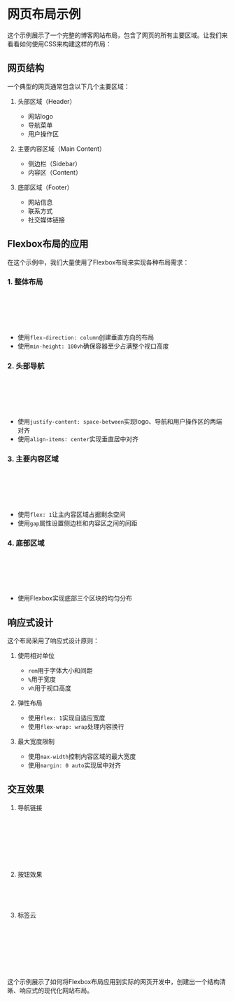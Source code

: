 
<Meta title="前端入门交互式教程/02.CSS基础/04.博客样式" of={BlogStories} />

# 网页布局示例

这个示例展示了一个完整的博客网站布局，包含了网页的所有主要区域。让我们来看看如何使用CSS来构建这样的布局：

## 网页结构

一个典型的网页通常包含以下几个主要区域：

1. 头部区域（Header）
   - 网站logo
   - 导航菜单
   - 用户操作区

2. 主要内容区域（Main Content）
   - 侧边栏（Sidebar）
   - 内容区（Content）

3. 底部区域（Footer）
   - 网站信息
   - 联系方式
   - 社交媒体链接

<Canvas of={BlogStories.Default} />

## Flexbox布局的应用

在这个示例中，我们大量使用了Flexbox布局来实现各种布局需求：

### 1. 整体布局
```css
.blog-container {
  min-height: 100vh;
  display: flex;
  flex-direction: column;
}
```
- 使用`flex-direction: column`创建垂直方向的布局
- 使用`min-height: 100vh`确保容器至少占满整个视口高度

### 2. 头部导航
```css
.header {
  display: flex;
  justify-content: space-between;
  align-items: center;
}
```
- 使用`justify-content: space-between`实现logo、导航和用户操作区的两端对齐
- 使用`align-items: center`实现垂直居中对齐

### 3. 主要内容区域
```css
.main-content {
  flex: 1;
  display: flex;
  gap: 2rem;
}
```
- 使用`flex: 1`让主内容区域占据剩余空间
- 使用`gap`属性设置侧边栏和内容区之间的间距

### 4. 底部区域
```css
.footer-content {
  display: flex;
  justify-content: space-between;
  gap: 2rem;
}
```
- 使用Flexbox实现底部三个区块的均匀分布

## 响应式设计

这个布局采用了响应式设计原则：

1. 使用相对单位
   - `rem`用于字体大小和间距
   - `%`用于宽度
   - `vh`用于视口高度

2. 弹性布局
   - 使用`flex: 1`实现自适应宽度
   - 使用`flex-wrap: wrap`处理内容换行

3. 最大宽度限制
   - 使用`max-width`控制内容区域的最大宽度
   - 使用`margin: 0 auto`实现居中对齐

## 交互效果

1. 导航链接
```css
.main-nav a {
  transition: all 0.3s ease;
}
.main-nav a:hover {
  color: #4a90e2;
  background-color: #f5f5f5;
}
```

2. 按钮效果
```css
.user-actions button {
  transition: all 0.3s ease;
}
```

3. 标签云
```css
.tag-cloud span {
  transition: all 0.3s ease;
}
.tag-cloud span:hover {
  background-color: #4a90e2;
  color: white;
}
```

这个示例展示了如何将Flexbox布局应用到实际的网页开发中，创建出一个结构清晰、响应式的现代化网站布局。
